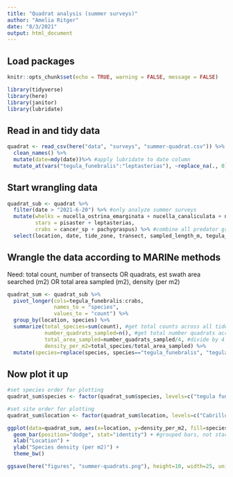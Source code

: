 ```yaml
---
title: "Quadrat analysis (summer surveys)"
author: "Amelia Ritger"
date: "8/3/2021"
output: html_document
---
```


## Load packages
```r
knitr::opts_chunk$set(echo = TRUE, warning = FALSE, message = FALSE)

library(tidyverse)
library(here)
library(janitor)
library(lubridate)
```

## Read in and tidy data
```r
quadrat <- read_csv(here("data", "surveys", "summer-quadrat.csv")) %>% 
  clean_names() %>% 
  mutate(date=mdy(date))%>% #apply lubridate to date column
  mutate_at(vars("tegula_funebralis":"leptasterias"), ~replace_na(., 0)) #replace NAs with 0 for all species columns
```

## Start wrangling data
```r
quadrat_sub <- quadrat %>%
  filter(date > "2021-6-20") %>% #only analyze summer surveys
  mutate(whelks = nucella_ostrina_emarginata + nucella_canaliculata + nucella_sp + mexacanthina + acanthinucella,
         stars = pisaster + leptasterias,
         crabs = cancer_sp + pachygraspus) %>% #combine all predator groups
  select(location, date, tide_zone, transect, sampled_length_m, tegula_funebralis, whelks:crabs) #only keep columns of interest
```

## Wrangle the data according to MARINe methods

Need: total count, number of transects OR quadrats, est swath area searched (m2) OR total area sampled (m2), density (per m2)
```r
quadrat_sum <- quadrat_sub %>%
  pivot_longer(cols=tegula_funebralis:crabs,
               names_to = "species",
               values_to = "count") %>%
  group_by(location, species) %>%
  summarize(total_species=sum(count), #get total counts across all tide zones
            number_quadrats_sampled=n(), #get total number quadrats across all tide zones
            total_area_sampled=number_quadrats_sampled/4, #divide by 4 because 0.5m2 for each quadrat
            density_per_m2=total_species/total_area_sampled) %>%
  mutate(species=replace(species, species=="tegula_funebralis", "tegula funebralis")) #rename tegula values
```

## Now plot it up
```r
#set species order for plotting
quadrat_sum$species <- factor(quadrat_sum$species, levels=c("tegula funebralis", "whelks", "crabs", "stars"))

#set site order for plotting
quadrat_sum$location <- factor(quadrat_sum$location, levels=c("Cabrillo NM", "Alegria", "Lompoc Landing", "Bodega Bay", "Fogarty Creek", "Sokol Point"))

ggplot(data=quadrat_sum, aes(x=location, y=density_per_m2, fill=species)) +
  geom_bar(position="dodge", stat="identity") + #grouped bars, not stacked
  xlab("Location") +
  ylab("Species density (per m2)") +
  theme_bw()

ggsave(here("figures", "summer-quadrats.png"), height=10, width=25, units="cm")
```


